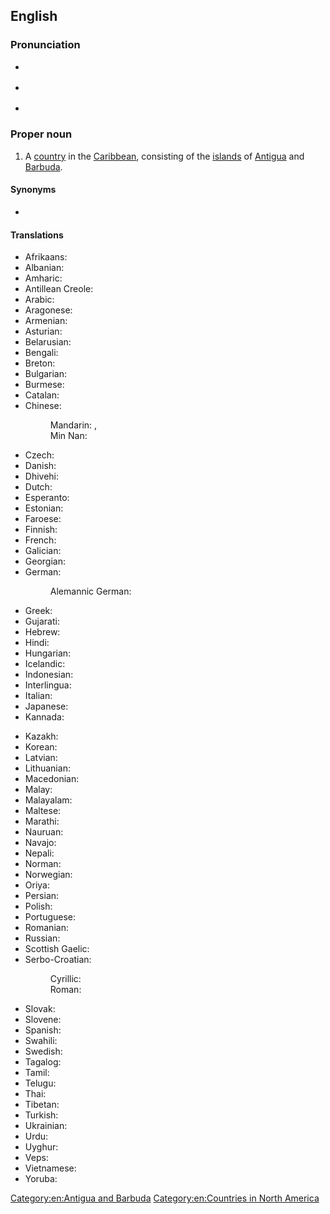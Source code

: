 ==English==
{{wikipedia}}

===Pronunciation===
* {{a|UK}} {{IPA|/ænˌtiː.ɡə ænd bɑːˈbjuː.də/|lang=en}}
* {{a|US}} {{IPA|/ænˌti.ɡ(w)ə ænd bɑɹˈbju.də/|lang=en}}
* {{audio|en-us-Antigua and Barbuda.ogg|Audio (US)|lang=en}}

===Proper noun===
{{en-proper noun}}

# {{senseid|en|Q781}}A [[country]] in the [[Caribbean]], consisting of the [[island]]s of [[Antigua]] and [[Barbuda]].

====Synonyms====
* {{l|en|Ant. & Barb.}}

====Translations====
{{trans-top|id=Q781|country}}
* Afrikaans: {{t|af|Antigua en Barbuda}}
* Albanian: {{t|sq|Antigua dhe Barbuda}}
* Amharic: {{t|am|አንቲጋ እና ባርቡዳ}}
* Antillean Creole: {{t|gcf|Antigwa ek Barbouda}}
* Arabic: {{t|ar|أَنْتِيغُوَا وَبَرْبُودَا|tr=ʾantīḡuwā wa-barbūdā}}
* Aragonese: {{t|an|Antigua y Barbuda|f}}
* Armenian: {{t|hy|Անտիգուա Բարբուդա|sc=Armn}}
* Asturian: {{t+|ast|Antigua y Barbuda|f}}
* Belarusian: {{t|be|Анты́гуа і Барбу́да|f}}
* Bengali: {{t|bn|এন্টিগুয়া এবং বার্বুডা|sc=Beng}}
* Breton: {{t|br|Antigua ha Barbuda}}
* Bulgarian: {{t|bg|Анти́гуа и Барбу́да}}
* Burmese: {{t|my|အင်တီဂွါနှင့် ဘာဘူဒါ}}
* Catalan: {{t+|ca|Antigua i Barbuda}}
* Chinese:
*: Mandarin: {{t+|cmn|安提瓜和巴布達|sc=Hani}}, {{t+|cmn|安提瓜和巴布达|tr=Āntíguā hé Bābùdá|sc=Hani}}
*: Min Nan: {{t+|nan|An-thí-gōa kap Ba̍h-bú-tà}}
* Czech: {{t+|cs|Antigua a Barbuda}}
* Danish: {{t|da|Antigua og Barbuda}}
* Dhivehi: {{t|dv|އެންޓިގުއާ އަދި ބާބިއުޑާ|sc=Thaa}}
* Dutch: {{t+|nl|Antigua en Barbuda}}
* Esperanto: {{t|eo|Antigvo-Barbudo}}
* Estonian: {{t+|et|Antigua ja Barbuda}}
* Faroese: {{t|fo|Antigua og Barbuda}}
* Finnish: {{t+|fi|Antigua ja Barbuda}}
* French: {{t+|fr|Antigua-et-Barbuda}}
* Galician: {{t+|gl|Antiga e Barbuda}}
* Georgian: {{t|ka|ანტიგუა და ბარბუდა|sc=Geor}}
* German: {{t+|de|Antigua und Barbuda|n}}
*: Alemannic German: {{t|gsw|Antigua und Barbuda}}
* Greek: {{t+|el|Αντίγκουα και Μπαρμπούντα|f|sc=Grek}}
* Gujarati: {{t|gu|એંટિગુવા અને બર્બુડા|sc=Gujr}}
* Hebrew: {{t|he|אַנְטִיגוּאָה וּבַּרְבּוּדָה|tr=antiguah u'barbudah|sc=Hebr}}
* Hindi: {{t|hi|एन्टिगुवा और बर्बुडा|sc=Deva}}
* Hungarian: {{t+|hu|Antigua és Barbuda}}
* Icelandic: {{t|is|Antígva og Barbúda}}
* Indonesian: {{t|id|Antigua dan Barbuda}}
* Interlingua: {{t|ia|Antigua e Barbuda}}
* Italian: {{t|it|Antigua e Barbuda}}
* Japanese: {{t+|ja|アンティグア・バーブーダ|tr=Antigua Bābūda}}
* Kannada: {{t+|kn|ಆಂಟಿಗುವ ಮತ್ತು ಬಾರ್ಬುಡ}}
{{trans-mid}}
* Kazakh: {{t|kk|Антигуа және Барбуда}}
* Korean: {{t|ko|^앤티가 ^바부다}}
* Latvian: {{t|lv|Antigva un Barbuda}}
* Lithuanian: {{t+|lt|Antigva ir Barbuda}}
* Macedonian: {{t|mk|Анти́гва и Барбу́да|f}}
* Malay: {{t|ms|Antigua dan Barbuda}}
* Malayalam: {{t|ml|ആന്റിഗ്വ ബർബുഡ}}
* Maltese: {{t|mt|Antigwa u Barbuda}}
* Marathi: {{t|mr|एन्टिगुवा आणि बर्बूडा|sc=Deva}}
* Nauruan: {{t|na|Antigua me Barbuda}}
* Navajo: {{t|nv|Antíígwa dóó Hashkʼaan Bikéyah Yázhí}}
* Nepali: {{t|ne|एन्टिगुआ र बर्बुडा}}
* Norman: {{t|nrf|Antigua et Barbuda}}
* Norwegian: {{t+|no|Antigua og Barbuda}}
* Oriya: {{t|or|ଆଣ୍ଟିଗୁଆ ଓ ବରବୁଡା}}
* Persian: {{t|fa|آنتیگوا و باربودا|tr=ântigvâ va bârbudâ|sc=fa-Arab}}
* Polish: {{t+|pl|Antigua i Barbuda|f}}
* Portuguese: {{t+|pt|Antígua e Barbuda}}
* Romanian: {{t+|ro|Antigua și Barbuda|f}}
* Russian: {{t+|ru|Анти́гуа и Барбу́да|f}}
* Scottish Gaelic: {{t|gd|Antigua agus Barbuda}}
* Serbo-Croatian:
*: Cyrillic: {{t|sh|Антигва и Барбуда|sc=Cyrl}}
*: Roman: {{t|sh|Antigva i Barbuda}}
* Slovak: {{t|sk|Antigua a Barbuda}}
* Slovene: {{t+|sl|Antigva in Barbuda}}
* Spanish: {{t+|es|Antigua y Barbuda}}
* Swahili: {{t+|sw|Antigua na Barbuda}}
* Swedish: {{t+|sv|Antigua och Barbuda}}
* Tagalog: {{t+|tl|Antigua at Barbuda}}
* Tamil: {{t|ta|அன்டிகுவா பர்புடா}}
* Telugu: {{t|te|ఆంటిగ్వా మరియు బార్బుడా}}
* Thai: {{t+|th|แอนติกาและบาร์บูดา}}
* Tibetan: {{t|bo|ཨེན་ཊི་གུའ་དང་བར་བུ་ཌ།}}
* Turkish: {{t+|tr|Antigua ve Barbuda}}
* Ukrainian: {{t+|uk|Анти́гуа і Барбу́да|f}}
* Urdu: {{t|ur|باربوڈا و اینٹیگوا}}
* Uyghur: {{t|ug|باربۇدا ۋە ئانتىگۇئا}}
* Veps: {{t|vep|Antigua da Barbud}}
* Vietnamese: {{t|vi|An-ti-goa và Bác-bu-đa}}
* Yoruba: {{t|yo|Ààntígúà àti Báríbúdà}}
{{trans-bottom}}

[[Category:en:Antigua and Barbuda]]
[[Category:en:Countries in North America]]